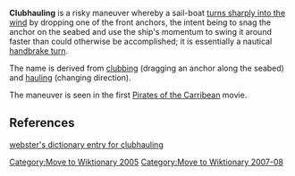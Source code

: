 [[Category:Move to Wiktionary 2005]]
[[Category:Move to Wiktionary 2007-08]]

'''Clubhauling''' is a risky maneuver whereby a sail-boat [[tacking|turns sharply into the wind]] by dropping one of the front anchors, the intent being to snag the anchor on the seabed and use the ship's momentum to swing it around faster than could otherwise be accomplished; it is essentially a nautical [[handbrake turn]].

The name is derived from [[club_(nautical)|clubbing]] (dragging an anchor along the seabed) and [[haul_(nautical)|hauling]] (changing direction).

The maneuver is seen in the first [[Pirates of the Carribean]] movie.

==References==
[http://www.webster-dictionary.net/definition/Clubhaul webster's dictionary entry for clubhauling]


{{water-stub}}